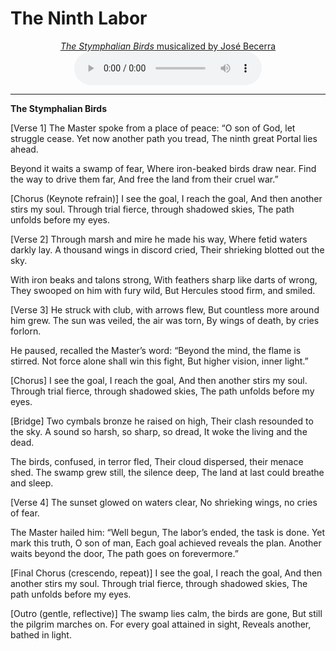 # The Ninth Labor

<center>
[*The Stymphalian Birds* musicalized by José Becerra](https://ngsm.org/mp3/09.mp3)
</center>

<center>

<audio controls>
  <source src="https://ngsm.org/mp3/09.mp3" type="audio/mpeg">
  Your browser does not support the audio element.
</audio>

</center>

---

**The Stymphalian Birds**

[Verse 1]
The Master spoke from a place of peace:
“O son of God, let struggle cease.
Yet now another path you tread,
The ninth great Portal lies ahead.

Beyond it waits a swamp of fear,
Where iron-beaked birds draw near.
Find the way to drive them far,
And free the land from their cruel war.”

[Chorus (Keynote refrain)]
I see the goal, I reach the goal,
And then another stirs my soul.
Through trial fierce, through shadowed skies,
The path unfolds before my eyes.

[Verse 2]
Through marsh and mire he made his way,
Where fetid waters darkly lay.
A thousand wings in discord cried,
Their shrieking blotted out the sky.

With iron beaks and talons strong,
With feathers sharp like darts of wrong,
They swooped on him with fury wild,
But Hercules stood firm, and smiled.

[Verse 3]
He struck with club, with arrows flew,
But countless more around him grew.
The sun was veiled, the air was torn,
By wings of death, by cries forlorn.

He paused, recalled the Master’s word:
“Beyond the mind, the flame is stirred.
Not force alone shall win this fight,
But higher vision, inner light.”

[Chorus]
I see the goal, I reach the goal,
And then another stirs my soul.
Through trial fierce, through shadowed skies,
The path unfolds before my eyes.

[Bridge]
Two cymbals bronze he raised on high,
Their clash resounded to the sky.
A sound so harsh, so sharp, so dread,
It woke the living and the dead.

The birds, confused, in terror fled,
Their cloud dispersed, their menace shed.
The swamp grew still, the silence deep,
The land at last could breathe and sleep.

[Verse 4]
The sunset glowed on waters clear,
No shrieking wings, no cries of fear.

The Master hailed him: “Well begun,
The labor’s ended, the task is done.
Yet mark this truth, O son of man,
Each goal achieved reveals the plan.
Another waits beyond the door,
The path goes on forevermore.”

[Final Chorus (crescendo, repeat)]
I see the goal, I reach the goal,
And then another stirs my soul.
Through trial fierce, through shadowed skies,
The path unfolds before my eyes.

[Outro (gentle, reflective)]
The swamp lies calm, the birds are gone,
But still the pilgrim marches on.
For every goal attained in sight,
Reveals another, bathed in light.

